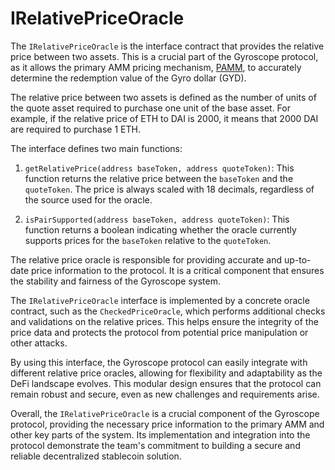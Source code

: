 
# IRelativePriceOracle

The `IRelativePriceOracle` is the interface contract that provides the relative price between two assets. This is a crucial part of the Gyroscope protocol, as it allows the primary AMM pricing mechanism, [PAMM](/core-contracts/pamm), to accurately determine the redemption value of the Gyro dollar (GYD).

The relative price between two assets is defined as the number of units of the quote asset required to purchase one unit of the base asset. For example, if the relative price of ETH to DAI is 2000, it means that 2000 DAI are required to purchase 1 ETH.

The interface defines two main functions:

1. `getRelativePrice(address baseToken, address quoteToken)`: This function returns the relative price between the `baseToken` and the `quoteToken`. The price is always scaled with 18 decimals, regardless of the source used for the oracle.

2. `isPairSupported(address baseToken, address quoteToken)`: This function returns a boolean indicating whether the oracle currently supports prices for the `baseToken` relative to the `quoteToken`.

<Callout type="info">
The relative price oracle is responsible for providing accurate and up-to-date price information to the protocol. It is a critical component that ensures the stability and fairness of the Gyroscope system.
</Callout>

The `IRelativePriceOracle` interface is implemented by a concrete oracle contract, such as the `CheckedPriceOracle`, which performs additional checks and validations on the relative prices. This helps ensure the integrity of the price data and protects the protocol from potential price manipulation or other attacks.

By using this interface, the Gyroscope protocol can easily integrate with different relative price oracles, allowing for flexibility and adaptability as the DeFi landscape evolves. This modular design ensures that the protocol can remain robust and secure, even as new challenges and requirements arise.

Overall, the `IRelativePriceOracle` is a crucial component of the Gyroscope protocol, providing the necessary price information to the primary AMM and other key parts of the system. Its implementation and integration into the protocol demonstrate the team's commitment to building a secure and reliable decentralized stablecoin solution.